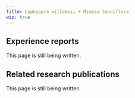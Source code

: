 ---
title: Lophpopra willamsii + Mimosa tenuiflora
wip: true
---

## Experience reports

This page is still being written.

## Related research publications

This page is still being written.

